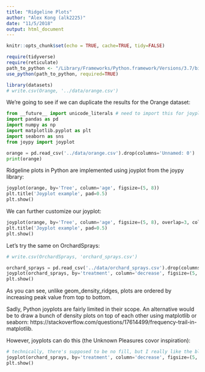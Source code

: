 ```yaml
---
title: "Ridgeline Plots"
author: "Alex Kong (alk2225)"
date: "11/5/2018"
output: html_document
---
```


```r
knitr::opts_chunk$set(echo = TRUE, cache=TRUE, tidy=FALSE)
```

```r
require(tidyverse)
require(reticulate)
path_to_python <- "/Library/Frameworks/Python.framework/Versions/3.7/bin/python3"
use_python(path_to_python, required=TRUE)
```

```r
library(datasets)
# write.csv(Orange, '../data/orange.csv')
```

We're going to see if we can duplicate the results for the Orange dataset:

```python
from __future__ import unicode_literals # need to import this for joyplots to work
import pandas as pd
import numpy as np
import matplotlib.pyplot as plt
import seaborn as sns
from joypy import joyplot

orange = pd.read_csv('../data/orange.csv').drop(columns='Unnamed: 0')
print(orange)
```

Ridgeline plots in Python are implemented using joyplot from the joypy library:

```python
joyplot(orange, by='Tree', column='age', figsize=(5, 8))
plt.title('Joyplot example', pad=0.5)
plt.show()
```

We can further customize our joyplot:

```python
joyplot(orange, by='Tree', column='age', figsize=(5, 8), overlap=3, colormap=plt.cm.summer_r) # change the overlap and color scheme
plt.title('Joyplot example', pad=0.5)
plt.show()
```

Let's try the same on OrchardSprays:

```r
# write.csv(OrchardSprays, 'orchard_sprays.csv')
```

```python
orchard_sprays = pd.read_csv('../data/orchard_sprays.csv').drop(columns='Unnamed: 0')
joyplot(orchard_sprays, by='treatment', column='decrease', figsize=(5, 8), overlap=6, colormap=plt.cm.summer_r) # change the overlap and color scheme
plt.show()
```

As you can see, unlike geom_density_ridges, plots are ordered by increasing peak value from top to bottom.

Sadly, Python joyplots are fairly limited in their scope. An alternative would be to draw a bunch of density plots on top of each other using matplotlib or seaborn: https://stackoverflow.com/questions/17614499/frequency-trail-in-matplotlib.

However, joyplots can do this (the Unknown Pleasures covor inspiration):

```python
# technically, there's supposed to be no fill, but I really like the blue overlay for each plot
joyplot(orchard_sprays, by='treatment', column='decrease', figsize=(5, 8), kind='counts', background='k', linecolor='w', overlap=4)
plt.show()
```